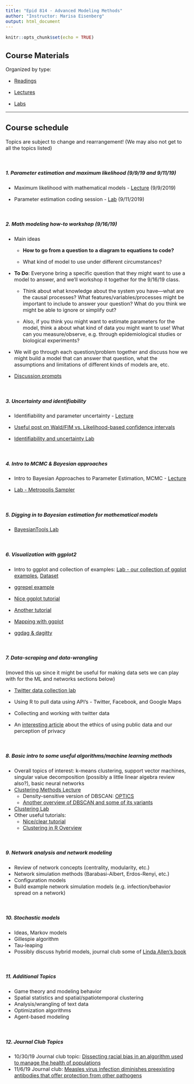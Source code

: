 ```yaml
---
title: "Epid 814 - Advanced Modeling Methods"
author: "Instructor: Marisa Eisenberg"
output: html_document
---
```

<style type="text/css">

body{ /* Normal  */
      font-size: 16px;
  }
  </style>

```r
knitr::opts_chunk$set(echo = TRUE)
```

## Course Materials 

Organized by type:

* [Readings](Readings/)

* [Lectures](Lectures/)

* [Labs](Labs/)

<hr>

## Course schedule
Topics are subject to change and rearrangement! (We may also not get to all the topics listed)

<br>

##### 1. Parameter estimation and maximum likelihood (9/9/19 and 9/11/19)

- Maximum likelihood with mathematical models - [Lecture](Lectures/ParameterEstimationML.pdf) (9/9/2019)

- Parameter estimation coding session - [Lab](Labs/EstimationLab/) (9/11/2019)

<br>

##### 2. Math modeling how-to workshop (9/16/19)
- Main ideas

    - **How to go from a question to a diagram to equations to code?**

    - What kind of model to use under different circumstances?
   
- **To Do**: Everyone bring a specific question that they might want to use a model to answer, and we'll workshop it together for the 9/16/19 class. 
    
    - Think about what knowledge about the system you have---what are the causal processes? What features/variables/processes might be important to include to answer your question? What do you think we might be able to ignore or simplify out?

    - Also, if you think you might want to estimate parameters for the model, think a about what kind of data you might want to use! What can you measure/observe, e.g. through epidemiological studies or biological experiments?

- We will go through each question/problem together and discuss how we might build a model that can answer that question, what the assumptions and limitations of different kinds of models are, etc.

- [Discussion prompts](Lectures/modelingworkshop.md)

<br>

##### 3. Uncertainty and identifiability

- Identifiability and parameter uncertainty - [Lecture](Lectures/IdentifiabilityUncertainty.pdf) 

- [Useful post on Wald/FIM vs. Likelihood-based confidence intervals](https://thestatsgeek.com/2014/02/08/wald-vs-likelihood-ratio-test/)

- [Identifiability and uncertainty Lab](Labs/IdentifiabilityUncertainty/IdentifiablilityUncertaintyLab.html)

<br>


##### 4. Intro to MCMC & Bayesian approaches

- Intro to Bayesian Approaches to Parameter Estimation, MCMC - [Lecture](Lectures/BayesianEstimation.pdf)

- [Lab - Metropolis Sampler](Labs/MetropolisSampler/MetropolisSampler.html)


<br>

##### 5. Digging in to Bayesian estimation for mathematical models

- [BayesianTools Lab](Labs/BayesianToolsLab/BayesianTools.html)

<br>

##### 6. Visualization with ggplot2

- Intro to ggplot and collection of examples: [Lab - our collection of ggplot examples](Labs/ggplotExamples/BasicExamples.html), [Dataset](Labs/ggplotExamples/Datasets/YemenCholeraOutbreak.csv)

- [ggrepel example](Labs/ggplotExamples/ggRepelExample.html)

- [Nice ggplot tutorial](http://r-statistics.co/ggplot2-Tutorial-With-R.html)

- [Another tutorial](http://zevross.com/blog/2014/08/04/beautiful-plotting-in-r-a-ggplot2-cheatsheet-3/)

- [Mapping with ggplot](http://zevross.com/blog/2014/07/16/mapping-in-r-using-the-ggplot2-package/)

- [ggdag & dagitty](https://cran.r-project.org/web/packages/ggdag/vignettes/intro-to-ggdag.html)

<br>

##### 7. Data-scraping and data-wrangling 
(moved this up since it might be useful for making data sets we can play with for the ML and networks sections below)

- [Twitter data collection lab](Labs/DataScrapingPart1-Twitter/DataScraping-Twitter.html)

- Using R to pull data using API's - Twitter, Facebook, and Google Maps

- Collecting and working with twitter data

- An [interesting article](https://howwegettonext.com/scientists-like-me-are-studying-your-tweets-are-you-ok-with-that-c2cfdfebf135) about the ethics of using public data and our perception of privacy

<br>

##### 8. Basic intro to some useful algorithms/machine learning methods
- Overall topics of interest: k-means clustering, support vector machines, singular value decomposition (possibly a little linear algebra review also?), basic neural networks
- [Clustering Methods Lecture](Lectures/Clustering.pdf)
    - Density-sensitive version of DBSCAN: [OPTICS](https://en.wikipedia.org/wiki/OPTICS_algorithm)
    - [Another overview of DBSCAN and some of its variants](https://cran.r-project.org/web/packages/dbscan/vignettes/dbscan.pdf)
- [Clustering Lab](Labs/clustering.R)
- Other useful tutorials:
    - [Nice/clear tutorial](https://rstudio-pubs-static.s3.amazonaws.com/33876_1d7794d9a86647ca90c4f182df93f0e8.html)
    - [Clustering in R Overview](https://www.datanovia.com/en/blog/types-of-clustering-methods-overview-and-quick-start-r-code/)

<br>

##### 9. Network analysis and network modeling
- Review of network concepts (centrality, modularity, etc.)
- Network simulation methods (Barabasi-Albert, Erdos-Renyi, etc.)
- Configuration models
- Build example network simulation models (e.g. infection/behavior spread on a network)

<br>

##### 10. Stochastic models
- Ideas, Markov models
- Gillespie algorithm
- Tau-leaping
- Possibly discuss hybrid models, journal club some of [Linda Allen's book](https://www.amazon.com/Introduction-Stochastic-Processes-Applications-Biology-ebook/dp/B005H6YSNM)

<br>

##### 11. Additional Topics
- Game theory and modeling behavior
- Spatial statistics and spatial/spatiotemporal clustering
- Analysis/wrangling of text data
- Optimization algorithms
- Agent-based modeling

<br>

##### 12. Journal Club Topics
- 10/30/19 Journal club topic: [Dissecting racial bias in an algorithm used to manage the health of populations](https://science.sciencemag.org/content/366/6464/447/tab-pdf)
- 11/6/19 Journal club: [Measles virus infection diminishes preexisting antibodies that offer protection from other pathogens](https://science.sciencemag.org/content/366/6465/599/tab-pdf)
